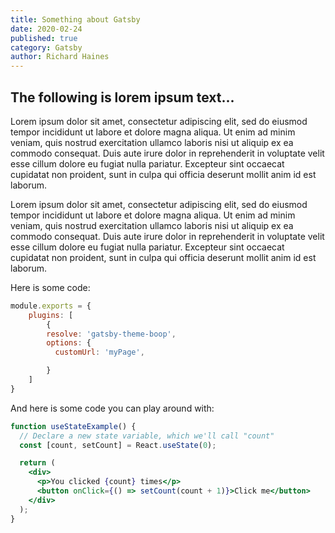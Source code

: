 ```yaml
---
title: Something about Gatsby
date: 2020-02-24
published: true
category: Gatsby
author: Richard Haines
---
```


## The following is lorem ipsum text...

Lorem ipsum dolor sit amet, consectetur adipiscing elit, sed do eiusmod tempor incididunt ut labore et dolore magna aliqua. Ut enim ad minim veniam, quis nostrud exercitation ullamco laboris nisi ut aliquip ex ea commodo consequat. Duis aute irure dolor in reprehenderit in voluptate velit esse cillum dolore eu fugiat nulla pariatur. Excepteur sint occaecat cupidatat non proident, sunt in culpa qui officia deserunt mollit anim id est laborum.

Lorem ipsum dolor sit amet, consectetur adipiscing elit, sed do eiusmod tempor incididunt ut labore et dolore magna aliqua. Ut enim ad minim veniam, quis nostrud exercitation ullamco laboris nisi ut aliquip ex ea commodo consequat. Duis aute irure dolor in reprehenderit in voluptate velit esse cillum dolore eu fugiat nulla pariatur. Excepteur sint occaecat cupidatat non proident, sunt in culpa qui officia deserunt mollit anim id est laborum.

Here is some code:

```js
module.exports = {
    plugins: [
        {
        resolve: 'gatsby-theme-boop',
        options: {
          customUrl: 'myPage',

        }
    ]
}
```

And here is some code you can play around with:

```jsx react-live
function useStateExample() {
  // Declare a new state variable, which we'll call "count"
  const [count, setCount] = React.useState(0);

  return (
    <div>
      <p>You clicked {count} times</p>
      <button onClick={() => setCount(count + 1)}>Click me</button>
    </div>
  );
}
```
